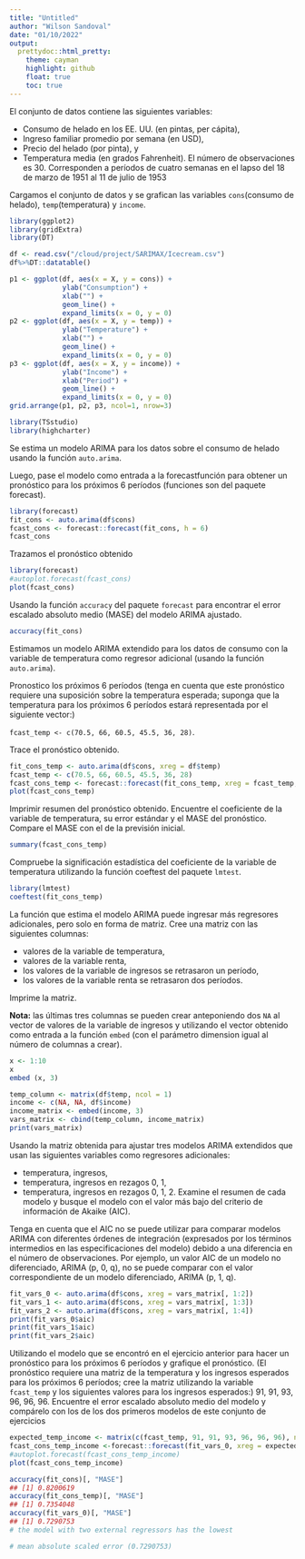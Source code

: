 ```yaml
---
title: "Untitled"
author: "Wilson Sandoval"
date: "01/10/2022"
output:
  prettydoc::html_pretty:
    theme: cayman
    highlight: github
    float: true
    toc: true
---
```



El conjunto de datos contiene las siguientes variables:

- Consumo de helado en los EE. UU. (en pintas, per cápita),
- Ingreso familiar promedio por semana (en USD),
- Precio del helado (por pinta), y
- Temperatura media (en grados Fahrenheit).
El número de observaciones es 30. Corresponden a períodos de cuatro semanas en el lapso del 18 de marzo de 1951 al 11 de julio de 1953



Cargamos el conjunto de datos y se grafican las variables `cons`(consumo de helado), `temp`(temperatura) y `income`.


```r
library(ggplot2)
library(gridExtra)
library(DT)
```




```r
df <- read.csv("/cloud/project/SARIMAX/Icecream.csv")
df%>%DT::datatable()
```


```r
p1 <- ggplot(df, aes(x = X, y = cons)) +
             ylab("Consumption") +
             xlab("") +
             geom_line() +
             expand_limits(x = 0, y = 0)
p2 <- ggplot(df, aes(x = X, y = temp)) +
             ylab("Temperature") +
             xlab("") +
             geom_line() +
             expand_limits(x = 0, y = 0)
p3 <- ggplot(df, aes(x = X, y = income)) +
             ylab("Income") +
             xlab("Period") +
             geom_line() +
             expand_limits(x = 0, y = 0)
grid.arrange(p1, p2, p3, ncol=1, nrow=3)

```


```r
library(TSstudio)
library(highcharter)
```



Se estima un modelo ARIMA para los datos sobre el consumo de helado usando la  función `auto.arima`. 

Luego, pase el modelo como entrada a la forecastfunción para obtener un pronóstico para los próximos 6 períodos (funciones son del paquete forecast).

```r
library(forecast)
fit_cons <- auto.arima(df$cons)
fcast_cons <- forecast::forecast(fit_cons, h = 6)
fcast_cons
```


Trazamos el pronóstico obtenido 


```r
library(forecast)
#autoplot.forecast(fcast_cons)
plot(fcast_cons)
```


Usando la función `accuracy` del paquete  `forecast` para encontrar el error escalado absoluto medio (MASE) del modelo ARIMA ajustado.

```r
accuracy(fit_cons)

```


Estimamos un modelo ARIMA extendido para los datos de consumo con la variable de temperatura como regresor adicional (usando la función `auto.arima`). 

Pronostico los próximos 6 períodos (tenga en cuenta que este pronóstico requiere una suposición sobre la temperatura esperada; suponga que la temperatura para los próximos 6 períodos estará representada por el siguiente vector:) 

`fcast_temp <- c(70.5, 66, 60.5, 45.5, 36, 28)`.

Trace el pronóstico obtenido.



```r
fit_cons_temp <- auto.arima(df$cons, xreg = df$temp)
fcast_temp <- c(70.5, 66, 60.5, 45.5, 36, 28)
fcast_cons_temp <- forecast::forecast(fit_cons_temp, xreg = fcast_temp, h = 6)
plot(fcast_cons_temp)
```



Imprimir resumen del pronóstico obtenido. Encuentre el coeficiente de la variable de temperatura, su error estándar y el MASE del pronóstico. Compare el MASE con el de la previsión inicial.


```r
summary(fcast_cons_temp)
```


Compruebe la significación estadística del coeficiente de la variable de temperatura utilizando la  función coeftest del  paquete `lmtest`.

```r
library(lmtest)
coeftest(fit_cons_temp)
```


La función que estima el modelo ARIMA puede ingresar más regresores adicionales, pero solo en forma de matriz. Cree una matriz con las siguientes columnas:

- valores de la variable de temperatura,
- valores de la variable renta,
- los valores de la variable de ingresos se retrasaron un período,
- los valores de la variable renta se retrasaron dos períodos.

Imprime la matriz.

**Nota:** las últimas tres columnas se pueden crear anteponiendo dos `NA` al vector de valores de la variable de ingresos y utilizando el vector obtenido como entrada a la función `embed` (con el  parámetro dimension igual al número de columnas a crear).



```r
x <- 1:10
x
embed (x, 3)
```


```r
temp_column <- matrix(df$temp, ncol = 1)
income <- c(NA, NA, df$income)
income_matrix <- embed(income, 3)
vars_matrix <- cbind(temp_column, income_matrix)
print(vars_matrix)
```

Usando la matriz obtenida para ajustar tres modelos ARIMA extendidos que usan las siguientes variables como regresores adicionales:

- temperatura, ingresos,
- temperatura, ingresos en rezagos 0, 1,
- temperatura, ingresos en rezagos 0, 1, 2.
Examine el resumen de cada modelo y busque el modelo con el valor más bajo del criterio de información de Akaike (AIC).

Tenga en cuenta que el AIC no se puede utilizar para comparar modelos ARIMA con diferentes órdenes de integración (expresados por los términos intermedios en las especificaciones del modelo) debido a una diferencia en el número de observaciones. Por ejemplo, un valor AIC de un modelo no diferenciado, ARIMA (p, 0, q), no se puede comparar con el valor correspondiente de un modelo diferenciado, ARIMA (p, 1, q).


```r
fit_vars_0 <- auto.arima(df$cons, xreg = vars_matrix[, 1:2])
fit_vars_1 <- auto.arima(df$cons, xreg = vars_matrix[, 1:3])
fit_vars_2 <- auto.arima(df$cons, xreg = vars_matrix[, 1:4])
print(fit_vars_0$aic)
print(fit_vars_1$aic)
print(fit_vars_2$aic)
```



Utilizando el modelo que se encontró en el ejercicio anterior para hacer un pronóstico para los próximos 6 períodos y grafique el pronóstico. (El pronóstico requiere una matriz de la temperatura y los ingresos esperados para los próximos 6 períodos; cree la matriz utilizando la variable `fcast_temp` y los siguientes valores para los ingresos esperados:) 91, 91, 93, 96, 96, 96.
Encuentre el error escalado absoluto medio del modelo y compárelo con los de los dos primeros modelos de este conjunto de ejercicios



```r
expected_temp_income <- matrix(c(fcast_temp, 91, 91, 93, 96, 96, 96), ncol = 2, nrow = 6)
fcast_cons_temp_income <-forecast::forecast(fit_vars_0, xreg = expected_temp_income, h = 6)
#autoplot.forecast(fcast_cons_temp_income)
plot(fcast_cons_temp_income)


```


```r
accuracy(fit_cons)[, "MASE"]
## [1] 0.8200619
accuracy(fit_cons_temp)[, "MASE"]
## [1] 0.7354048
accuracy(fit_vars_0)[, "MASE"]
## [1] 0.7290753
# the model with two external regressors has the lowest 

# mean absolute scaled error (0.7290753)
```

